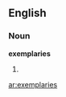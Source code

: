 ==English==

===Noun===
'''exemplaries'''

# {{obsolete}} {{plural of|[[exemplary]]}}

[[ar:exemplaries]]